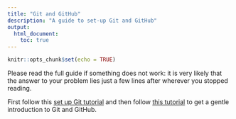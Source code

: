 ```yaml
---
title: "Git and GitHub"
description: "A guide to set-up Git and GitHub"
output:
  html_document:
    toc: true
---
```


```r
knitr::opts_chunk$set(echo = TRUE)
```


::: callout-important 

Please read the full guide if something does not work: it is very likely that the answer to your problem lies just a few lines after wherever you stopped reading.
:::


First follow this [set up Git tutorial](https://docs.github.com/en/get-started/quickstart/set-up-git) and then follow [this tutorial](https://docs.github.com/en/get-started/quickstart/hello-world) to get a gentle introduction to Git and GitHub.
